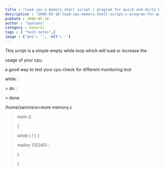 ```yaml
---
title : "load cpu & memory shell script c program for quick and dirty benchmark"
description : "2006-05-18-load-cpu-memory-shell-script-c-program-for-quick-and-dirty-benchmark"
pubDate : 2006-05-18
author : "Santanu"
category : General
tags : [ "tech notes",]
image : {'src': '', 'alt': ''}
---
```



This script is a simple empty while loop which will load or increase the

usage of your cpu.  

a good way to test your cpu check for different monitoring tool  

  



while :  

&gt; do :  

&gt; done  

  

/home/sanmisra&gt;more memory.c  



> main ()  

> {  

> while ( 1 ) {  

> malloc (10240) ;  

> }  

> }
